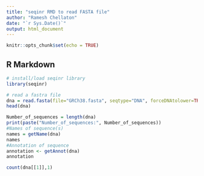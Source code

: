 ```yaml
---
title: "seqinr RMD to read FASTA file"
author: "Ramesh Chellaton"
date: "`r Sys.Date()`"
output: html_document
---
```


```r
knitr::opts_chunk$set(echo = TRUE)
```

## R Markdown

```r
# install/load seqinr library
library(seqinr)
```
```r
# read a fastra file
dna = read.fasta(file="GRCh38.fasta", seqtype="DNA", forceDNAtolower=TRUE)
head(dna)
```

```r
Number_of_sequences = length(dna)
print(paste("Number_of_sequences:", Number_of_sequences))
#Names of sequence(s)
names = getName(dna)
names
#Annotation of sequence
annotation <- getAnnot(dna)
annotation
```

```r
count(dna[[1]],1)
```
